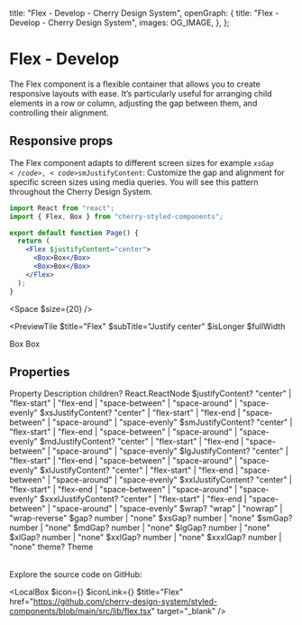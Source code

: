 
  title: "Flex - Develop - Cherry Design System",
  openGraph: {
    title: "Flex - Develop - Cherry Design System",
    images: OG_IMAGE,
  },
};

# Flex - Develop

The Flex component is a flexible container that allows you to create responsive layouts with ease. It’s particularly useful for arranging child elements in a row or column, adjusting the gap between them, and controlling their alignment.

## Responsive props

The Flex component adapts to different screen sizes for example <code>$xsGap</code>, <code>$smJustifyContent</code>: Customize the gap and alignment for specific screen sizes using media queries. You will see this pattern throughout the Cherry Design System.

```jsx
import React from "react";
import { Flex, Box } from "cherry-styled-components";

export default function Page() {
  return (
    <Flex $justifyContent="center">
      <Box>Box</Box>
      <Box>Box</Box>
    </Flex>
  );
}
```

<Space $size={20} />

<PreviewTile
  $title="Flex"
  $subTitle="Justify center"
  $isLonger
  $fullWidth
>
  <Container>
    <Flex $justifyContent="center" $gap={20} $wrap="nowrap" $fullWidth>
      <Box>Box</Box>
      <Box>Box</Box>
    </Flex>
  </Container>
</PreviewTile>

## Properties

<Table>
  <TableRow>
    <TableHead>Property</TableHead>
    <TableHead>Description</TableHead>
  </TableRow>
  <TableRow>
    <TableData $code>children?</TableData>
    <TableData>React.ReactNode</TableData>
  </TableRow>
  <TableRow>
    <TableData $code>$justifyContent?</TableData>
    <TableData>"center" | "flex-start"	| "flex-end	| "space-between" | "space-around" | "space-evenly"</TableData>
  </TableRow>
  <TableRow>
    <TableData $code>$xsJustifyContent?</TableData>
    <TableData>"center" | "flex-start"	| "flex-end	| "space-between" | "space-around" | "space-evenly"</TableData>
  </TableRow>
  <TableRow>
    <TableData $code>$smJustifyContent?</TableData>
    <TableData>"center" | "flex-start"	| "flex-end	| "space-between" | "space-around" | "space-evenly"</TableData>
  </TableRow>
  <TableRow>
    <TableData $code>$mdJustifyContent?</TableData>
    <TableData>"center" | "flex-start"	| "flex-end	| "space-between" | "space-around" | "space-evenly"</TableData>
  </TableRow>
  <TableRow>
    <TableData $code>$lgJustifyContent?</TableData>
    <TableData>"center" | "flex-start"	| "flex-end	| "space-between" | "space-around" | "space-evenly"</TableData>
  </TableRow>
  <TableRow>
    <TableData $code>$xlJustifyContent?</TableData>
    <TableData>"center" | "flex-start"	| "flex-end	| "space-between" | "space-around" | "space-evenly"</TableData>
  </TableRow>
  <TableRow>
    <TableData $code>$xxlJustifyContent?</TableData>
    <TableData>"center" | "flex-start"	| "flex-end	| "space-between" | "space-around" | "space-evenly"</TableData>
  </TableRow>
  <TableRow>
    <TableData $code>$xxxlJustifyContent?</TableData>
    <TableData>"center" | "flex-start"	| "flex-end	| "space-between" | "space-around" | "space-evenly"</TableData>
  </TableRow>
  <TableRow>
    <TableData $code>$wrap?</TableData>
    <TableData>"wrap" | "nowrap" | "wrap-reverse"</TableData>
  </TableRow>
  <TableRow>
    <TableData $code>$gap?</TableData>
    <TableData>number | "none"</TableData>
  </TableRow>
  <TableRow>
    <TableData $code>$xsGap?</TableData>
    <TableData>number | "none"</TableData>
  </TableRow>
  <TableRow>
    <TableData $code>$smGap?</TableData>
    <TableData>number | "none"</TableData>
  </TableRow>
  <TableRow>
    <TableData $code>$mdGap?</TableData>
    <TableData>number | "none"</TableData>
  </TableRow>
  <TableRow>
    <TableData $code>$lgGap?</TableData>
    <TableData>number | "none"</TableData>
  </TableRow>
  <TableRow>
    <TableData $code>$xlGap?</TableData>
    <TableData>number | "none"</TableData>
  </TableRow>
  <TableRow>
    <TableData $code>$xxlGap?</TableData>
    <TableData>number | "none"</TableData>
  </TableRow>
  <TableRow>
    <TableData $code>$xxxlGap?</TableData>
    <TableData>number | "none"</TableData>
  </TableRow>
  <TableRow>
    <TableData $code>theme?</TableData>
    <TableData>Theme</TableData>
  </TableRow>
</Table>

Explore the source code on GitHub:

<LocalBox
  $icon={<IconFile />}
  $iconLink={<IconGitHub />}
  $title="Flex"
  href="https://github.com/cherry-design-system/styled-components/blob/main/src/lib/flex.tsx"
  target="_blank"
/>
